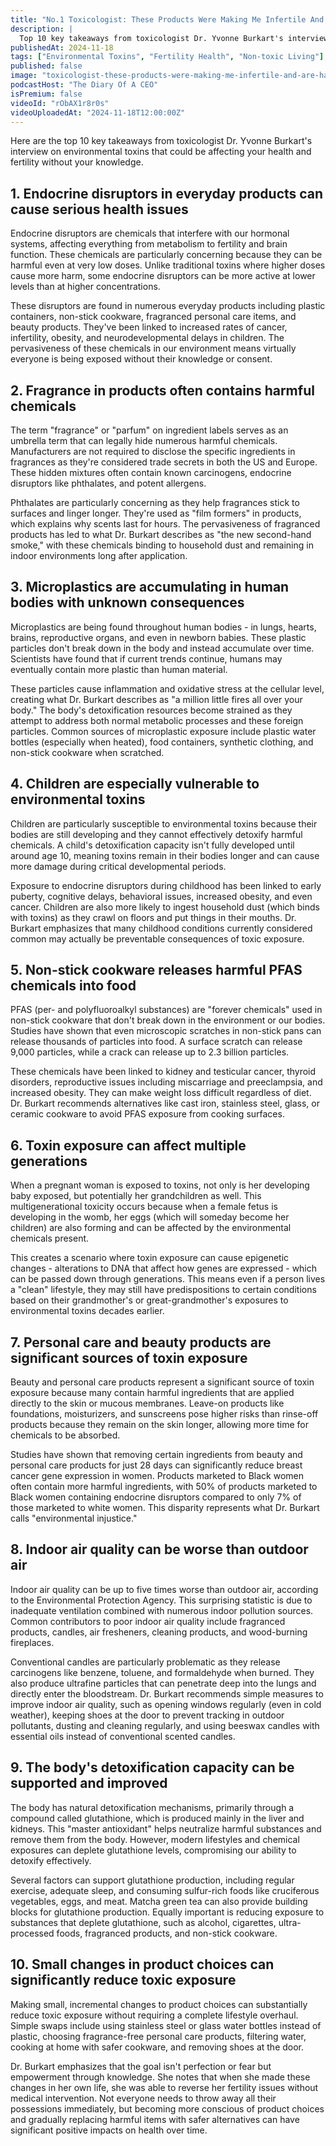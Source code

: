 ```yaml
---
title: "No.1 Toxicologist: These Products Were Making Me Infertile And Are Harming Your Future Kids!"
description: |
  Top 10 key takeaways from toxicologist Dr. Yvonne Burkart's interview on environmental toxins that could be affecting your health and fertility without your knowledge.
publishedAt: 2024-11-18
tags: ["Environmental Toxins", "Fertility Health", "Non-toxic Living"]
published: false
image: "toxicologist-these-products-were-making-me-infertile-and-are-harming-your-future-kids.jpg"
podcastHost: "The Diary Of A CEO"
isPremium: false
videoId: "rObAX1r8r0s"
videoUploadedAt: "2024-11-18T12:00:00Z"
---
```



<PodcastSummaryPageLayout frontmatter={frontmatter}>

Here are the top 10 key takeaways from toxicologist Dr. Yvonne Burkart's interview on environmental toxins that could be affecting your health and fertility without your knowledge.

## 1. Endocrine disruptors in everyday products can cause serious health issues

Endocrine disruptors are chemicals that interfere with our hormonal systems, affecting everything from metabolism to fertility and brain function. These chemicals are particularly concerning because they can be harmful even at very low doses. Unlike traditional toxins where higher doses cause more harm, some endocrine disruptors can be more active at lower levels than at higher concentrations.

These disruptors are found in numerous everyday products including plastic containers, non-stick cookware, fragranced personal care items, and beauty products. They've been linked to increased rates of cancer, infertility, obesity, and neurodevelopmental delays in children. The pervasiveness of these chemicals in our environment means virtually everyone is being exposed without their knowledge or consent.

## 2. Fragrance in products often contains harmful chemicals

The term "fragrance" or "parfum" on ingredient labels serves as an umbrella term that can legally hide numerous harmful chemicals. Manufacturers are not required to disclose the specific ingredients in fragrances as they're considered trade secrets in both the US and Europe. These hidden mixtures often contain known carcinogens, endocrine disruptors like phthalates, and potent allergens.

Phthalates are particularly concerning as they help fragrances stick to surfaces and linger longer. They're used as "film formers" in products, which explains why scents last for hours. The pervasiveness of fragranced products has led to what Dr. Burkart describes as "the new second-hand smoke," with these chemicals binding to household dust and remaining in indoor environments long after application.

## 3. Microplastics are accumulating in human bodies with unknown consequences

Microplastics are being found throughout human bodies - in lungs, hearts, brains, reproductive organs, and even in newborn babies. These plastic particles don't break down in the body and instead accumulate over time. Scientists have found that if current trends continue, humans may eventually contain more plastic than human material.

These particles cause inflammation and oxidative stress at the cellular level, creating what Dr. Burkart describes as "a million little fires all over your body." The body's detoxification resources become strained as they attempt to address both normal metabolic processes and these foreign particles. Common sources of microplastic exposure include plastic water bottles (especially when heated), food containers, synthetic clothing, and non-stick cookware when scratched.

## 4. Children are especially vulnerable to environmental toxins

Children are particularly susceptible to environmental toxins because their bodies are still developing and they cannot effectively detoxify harmful chemicals. A child's detoxification capacity isn't fully developed until around age 10, meaning toxins remain in their bodies longer and can cause more damage during critical developmental periods.

Exposure to endocrine disruptors during childhood has been linked to early puberty, cognitive delays, behavioral issues, increased obesity, and even cancer. Children are also more likely to ingest household dust (which binds with toxins) as they crawl on floors and put things in their mouths. Dr. Burkart emphasizes that many childhood conditions currently considered common may actually be preventable consequences of toxic exposure.

## 5. Non-stick cookware releases harmful PFAS chemicals into food

PFAS (per- and polyfluoroalkyl substances) are "forever chemicals" used in non-stick cookware that don't break down in the environment or our bodies. Studies have shown that even microscopic scratches in non-stick pans can release thousands of particles into food. A surface scratch can release 9,000 particles, while a crack can release up to 2.3 billion particles.

These chemicals have been linked to kidney and testicular cancer, thyroid disorders, reproductive issues including miscarriage and preeclampsia, and increased obesity. They can make weight loss difficult regardless of diet. Dr. Burkart recommends alternatives like cast iron, stainless steel, glass, or ceramic cookware to avoid PFAS exposure from cooking surfaces.

## 6. Toxin exposure can affect multiple generations

When a pregnant woman is exposed to toxins, not only is her developing baby exposed, but potentially her grandchildren as well. This multigenerational toxicity occurs because when a female fetus is developing in the womb, her eggs (which will someday become her children) are also forming and can be affected by the environmental chemicals present.

This creates a scenario where toxin exposure can cause epigenetic changes - alterations to DNA that affect how genes are expressed - which can be passed down through generations. This means even if a person lives a "clean" lifestyle, they may still have predispositions to certain conditions based on their grandmother's or great-grandmother's exposures to environmental toxins decades earlier.

## 7. Personal care and beauty products are significant sources of toxin exposure

Beauty and personal care products represent a significant source of toxin exposure because many contain harmful ingredients that are applied directly to the skin or mucous membranes. Leave-on products like foundations, moisturizers, and sunscreens pose higher risks than rinse-off products because they remain on the skin longer, allowing more time for chemicals to be absorbed.

Studies have shown that removing certain ingredients from beauty and personal care products for just 28 days can significantly reduce breast cancer gene expression in women. Products marketed to Black women often contain more harmful ingredients, with 50% of products marketed to Black women containing endocrine disruptors compared to only 7% of those marketed to white women. This disparity represents what Dr. Burkart calls "environmental injustice."

## 8. Indoor air quality can be worse than outdoor air

Indoor air quality can be up to five times worse than outdoor air, according to the Environmental Protection Agency. This surprising statistic is due to inadequate ventilation combined with numerous indoor pollution sources. Common contributors to poor indoor air quality include fragranced products, candles, air fresheners, cleaning products, and wood-burning fireplaces.

Conventional candles are particularly problematic as they release carcinogens like benzene, toluene, and formaldehyde when burned. They also produce ultrafine particles that can penetrate deep into the lungs and directly enter the bloodstream. Dr. Burkart recommends simple measures to improve indoor air quality, such as opening windows regularly (even in cold weather), keeping shoes at the door to prevent tracking in outdoor pollutants, dusting and cleaning regularly, and using beeswax candles with essential oils instead of conventional scented candles.

## 9. The body's detoxification capacity can be supported and improved

The body has natural detoxification mechanisms, primarily through a compound called glutathione, which is produced mainly in the liver and kidneys. This "master antioxidant" helps neutralize harmful substances and remove them from the body. However, modern lifestyles and chemical exposures can deplete glutathione levels, compromising our ability to detoxify effectively.

Several factors can support glutathione production, including regular exercise, adequate sleep, and consuming sulfur-rich foods like cruciferous vegetables, eggs, and meat. Matcha green tea can also provide building blocks for glutathione production. Equally important is reducing exposure to substances that deplete glutathione, such as alcohol, cigarettes, ultra-processed foods, fragranced products, and non-stick cookware.

## 10. Small changes in product choices can significantly reduce toxic exposure

Making small, incremental changes to product choices can substantially reduce toxic exposure without requiring a complete lifestyle overhaul. Simple swaps include using stainless steel or glass water bottles instead of plastic, choosing fragrance-free personal care products, filtering water, cooking at home with safer cookware, and removing shoes at the door.

Dr. Burkart emphasizes that the goal isn't perfection or fear but empowerment through knowledge. She notes that when she made these changes in her own life, she was able to reverse her fertility issues without medical intervention. Not everyone needs to throw away all their possessions immediately, but becoming more conscious of product choices and gradually replacing harmful items with safer alternatives can have significant positive impacts on health over time.

</PodcastSummaryPageLayout>
